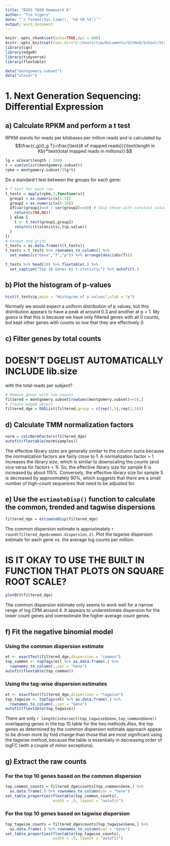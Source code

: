 ```yaml
---
title: "BIOS 7659 Homework 6"
author: "Tim Vigers"
date: "`r format(Sys.time(), '%d %B %Y')`"
output: word_document
---
```


```r
knitr::opts_chunk$set(echo=TRUE,dpi = 600)
knitr::opts_knit$set(root.dir="C:/Users/tim/Documents/GitHub/School/Statistical Genomics")
library(cqn)
library(edgeR)
library(tidyverse)
library(flextable)
```

```r
data("montgomery.subset")
data("uCovar")
```

# 1. Next Generation Sequencing: Differential Expression

## a) Calculate RPKM and perform a t test

RPKM stands for reads per kilobases per million reads and is calculated by $$\frac{r_g}{l_g T}=\frac{\text{# of mapped reads}}{\text{length in Kb}*\text{total mapped reads in millions}}:$$

```r
lg = uCovar$length / 1000
t = sum(unlist(montgomery.subset))
rpkm = montgomery.subset/(lg*t)
```

Do a standard t test between the groups for each gene:

```r
# T test for each row
t_tests = apply(rpkm,1,function(x){
  group1 = as.numeric(x[1:5])
  group2 = as.numeric(x[6:10])
  if(var(group1)==0 | var(group2)==0){ # Skip those with constant values 
    return(c(NA,NA))
  } else {
    t <- t.test(group1,group2)
    return(c(t$statistic,t$p.value))
  }
})
# Format and print
t_tests = as.data.frame(t(t_tests))
t_tests = t_tests %>% rownames_to_column() %>% 
  set_names(c("Gene","T","p")) %>% arrange(desc(abs(T))) 

t_tests %>% head(10) %>% flextable(.) %>% 
  set_caption("Top 10 Genes by t-statistic") %>% autofit(.)
```

## b) Plot the histogram of p-values

```r
hist(t_tests$p,main = "Histogram of p values",xlab = "p")
```

Normally we would expect a uniform distribution of p values, but this distribution appears to have a peak at around 0.3 and another at p = 1. My guess is that this is because we have only filtered genes with all 0 counts, but kept other genes with counts so low that they are effectively 0. 

## c) Filter genes by total counts

# DOESN'T DGELIST AUTOMATICALLY INCLUDE lib.size
with the total reads per subject?

```r
# Remove genes with low counts
filtered = montgomery.subset[rowSums(montgomery.subset)>=10,]
# Create edgeR object
filtered_dge = DGEList(filtered,group = c(rep(1,5),rep(2,5)))
```

## d) Calculate TMM normalization factors

```r
norm = calcNormFactors(filtered_dge)
autofit(flextable(norm$samples))
```

The effective library sizes are generally similar to the column sums because the normalization factors are fairly close to 1. A normalization factor > 1 increases the library size, which is similar to downscaling the counts (and vice versa for factors < 1). So, the effective library size for sample 6 is increased by about 115%. Conversely, the effective library size for sample 5 is decreased by approximately 90%, which suggests that there are a small number of high-count sequences that need to be adjusted for.

## e) Use the `estimateDisp()` function to calculate the common, trended and tagwise dispersions

```r
filtered_dge = estimateDisp(filtered_dge)
```

The common dispersion estimate is approximately `r round(filtered_dge$common.dispersion,3)`. Plot the tagwise dispersion estimate for each gene vs. the average log counts per million:

# IS IT OKAY TO USE THE BUILT IN FUNCTION THAT PLOTS ON SQUARE ROOT SCALE?

```r
plotBCV(filtered_dge)
```

The common dispersion estimate only seems to work well for a narrow range of log CPM around 4. It appears to underestimate dispersion for the lower count genes and overestimate the higher average count genes.

## f) Fit the negative binomial model

### Using the common dispersion estimate

```r
et <- exactTest(filtered_dge,dispersion = "common")
top_common <- topTags(et) %>% as.data.frame(.) %>% 
  rownames_to_column(.,var = "Gene")
autofit(flextable(top_common))
```

### Using the tag-wise dispersion estimates

```r
et <- exactTest(filtered_dge,dispersion = "tagwise")
top_tagwise <- topTags(et) %>% as.data.frame(.) %>% 
  rownames_to_column(.,var = "Gene")
autofit(flextable(top_tagwise))
```

There are only `r length(intersect(top_tagwise$Gene,top_common$Gene))` overlapping genes in the top 10 table for the two methods.Also, the top genes as determined by the common dispersion estimate approach appear to be driven more by fold change than those that are most significant using the tagwise method, because the table is essentially in decreasing order of logFC (with a couple of minor exceptions).

## g) Extract the raw counts 

### For the top 10 genes based on the common dispersion

```r
top_common_counts = filtered_dge$counts[top_common$Gene,] %>%
  as.data.frame(.) %>% rownames_to_column(var = "Gene")
set_table_properties(flextable(top_common_counts),
                     width = .5, layout = "autofit")
```

### For the top 10 genes based on tagwise dispersion

```r
top_tagwise_counts = filtered_dge$counts[top_tagwise$Gene,] %>%
  as.data.frame(.) %>% rownames_to_column(var = "Gene")
set_table_properties(flextable(top_tagwise_counts),
                     width = .5, layout = "autofit")
```

